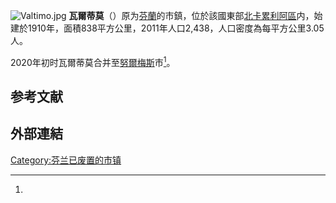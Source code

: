 [[File:Valtimo.jpg|thumb]]
'''瓦爾蒂莫'''（{{lang-fi|Valtimo}}）原为[[芬蘭|芬蘭]]的市鎮，位於該國東部[[北卡累利阿區|北卡累利阿區]]内，始建於1910年，面積838平方公里，2011年人口2,438，人口密度為每平方公里3.05人。

2020年初时瓦爾蒂莫合并至[[努爾梅斯|努爾梅斯]]市<ref name="合并"/>。

== 参考文献 ==
{{Reflist|30em|refs=
<ref name="合并">{{cite web | url = https://www.kuntaliitto.fi/tilastot-ja-julkaisut/kaupunkien-ja-kuntien-lukumaarat-ja-vaestotiedot | title = Kaupunkien ja kuntien lukumäärät ja väestötiedot | language = fi | publisher = Kuntaliitto | date = 2019-04-03 | accessdate = 2020-01-04 | archive-date = 2020-01-08 | archive-url = https://web.archive.org/web/20200108222022/https://www.kuntaliitto.fi/tilastot-ja-julkaisut/kaupunkien-ja-kuntien-lukumaarat-ja-vaestotiedot | dead-url = no }}</ref>
}}

==外部連結==
{{commonscat|Valtimo}}

{{Finland-geo-stub}}
[[Category:芬兰已废置的市镇|Category:芬兰已废置的市镇]]